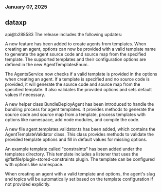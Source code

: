 ### January 07, 2025
## dataxp

api@b288583
The release includes the following updates:

A new feature has been added to create agents from templates. When creating an agent, options can now be provided with a valid template name to generate the agent source code and source map from the specified template. The supported templates and their configuration options are defined in the new AgentTemplatesEnum.

The AgentsService now checks if a valid template is provided in the options when creating an agent. If a template is specified and no source code is provided, it will generate the source code and source map from the specified template. It also validates the provided options and sets default values if necessary.

A new helper class BundleDeployAgent has been introduced to handle the bundling process for agent templates. It provides methods to generate the source code and source map from a template, process templates with options like namespace, add node modules, and compile the code.

A new file agent.templates.validator.ts has been added, which contains the AgentTemplateValidator class. This class provides methods to validate the provided template options and fill in default values for missing options.

An example template called "constraints" has been added under the templates directory. This template includes a listener that uses the @flatfile/plugin-stored-constraints plugin. The template can be configured with options like namespace.

When creating an agent with a valid template and options, the agent's slug and topics will be automatically set based on the template configuration if not provided explicitly.